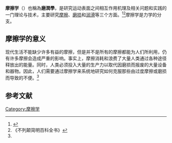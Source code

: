 '''摩擦学'''（{{lang-en|tribology}}）也稱為'''磨潤學'''，是研究运动表面之间相互作用机理及相关问题和实践的一门理论与技术，主要研究[[摩擦力|摩擦]]、[[磨损|磨损]]和[[润滑|润滑]]等三个方面。<ref>{{Cite book|title=摩擦学导论|url=https://archive.org/details/mocaxuedaolun0000unse|last=Bharat|first=Bhushan|publisher=机械工业出版社|year=2007|isbn=7-111-19708-9|location=|pages=}}</ref><ref name="pedia">《不列颠简明百科全书》</ref>摩擦学是力学的分支。

== 摩擦学的意义 ==

现代生活不能缺少许多有益的摩擦，但是并不是所有的摩擦都能为人们所利用，仍有许多摩擦会造成严重的影响。事实上，摩擦消耗和浪费了大量人类通过各种途径释放出的能量。同时，人类必须投入大量的生产力以取代因磨损而报废的大量设备和器物。因此，人们需要通过摩擦学来系统地研究如何克服那些由过度摩擦或磨损而导致的不便。<ref name="pedia" />

== 参考文献 ==
{{Reflist}}

{{Authority control}}
{{physics-stub}}

[[Category:摩擦学|Category:摩擦学]]